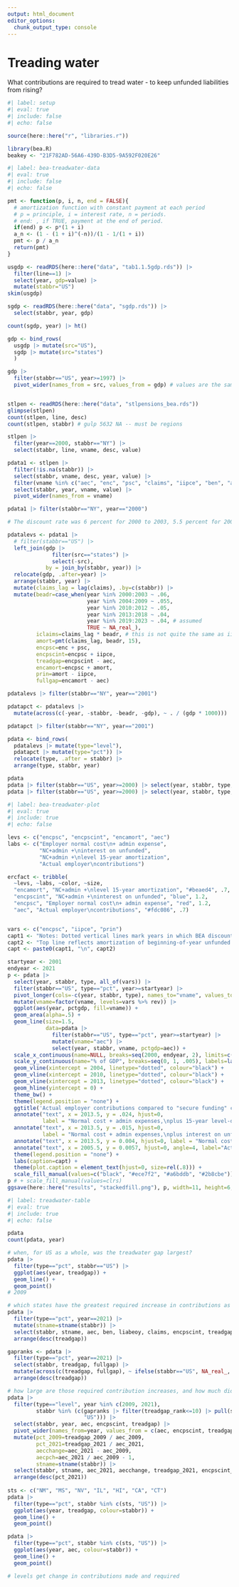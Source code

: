 ```yaml
---
output: html_document
editor_options: 
  chunk_output_type: console
---
```


# Treading water

What contributions are required to tread water - to keep unfunded liabilities from rising?


```r
#| label: setup
#| eval: true
#| include: false
#| echo: false

source(here::here("r", "libraries.r"))

library(bea.R)
beakey <- "21F782AD-56A6-439D-B3D5-9A592F020E26"

```


```r
#| label: bea-treadwater-data
#| eval: true
#| include: false
#| echo: false

pmt <- function(p, i, n, end = FALSE){
  # amortization function with constant payment at each period
  # p = principle, i = interest rate, n = periods.
  # end: , if TRUE, payment at the end of period.
  if(end) p <- p*(1 + i)
  a_n <- (1 - (1 + i)^(-n))/(1 - 1/(1 + i))
  pmt <- p / a_n
  return(pmt)  
}

usgdp <- readRDS(here::here("data", "tab1.1.5gdp.rds")) |> 
  filter(line==1) |> 
  select(year, gdp=value) |> 
  mutate(stabbr="US")
skim(usgdp)

sgdp <- readRDS(here::here("data", "sgdp.rds")) |>
  select(stabbr, year, gdp)

count(sgdp, year) |> ht()

gdp <- bind_rows(
  usgdp |> mutate(src="US"),
  sgdp |> mutate(src="states")
  )

gdp |> 
  filter(stabbr=="US", year>=1997) |> 
  pivot_wider(names_from = src, values_from = gdp) # values are the same


stlpen <- readRDS(here::here("data", "stlpensions_bea.rds"))
glimpse(stlpen)
count(stlpen, line, desc)
count(stlpen, stabbr) # gulp 5632 NA -- must be regions

stlpen |> 
  filter(year==2000, stabbr=="NY") |> 
  select(stabbr, line, vname, desc, value)

pdata1 <- stlpen |> 
  filter(!is.na(stabbr)) |> 
  select(stabbr, vname, desc, year, value) |> 
  filter(vname %in% c("aec", "enc", "psc", "claims", "iipce", "ben", "ass", "liabeoy")) |> 
  select(stabbr, year, vname, value) |> 
  pivot_wider(names_from = vname)

pdata1 |> filter(stabbr=="NY", year=="2000")

# The discount rate was 6 percent for 2000 to 2003, 5.5 percent for 2004 to 2009, 5 percent for 2010 to 2012, and 4 percent from 2013 to 2018

pdatalevs <- pdata1 |>
  # filter(stabbr=="US") |> 
  left_join(gdp |> 
              filter(src=="states") |> 
              select(-src), 
            by = join_by(stabbr, year)) |> 
  relocate(gdp, .after=year) |> 
  arrange(stabbr, year) |>
  mutate(claims_lag = lag(claims), .by=c(stabbr)) |> 
  mutate(beadr=case_when(year %in% 2000:2003 ~ .06,
                         year %in% 2004:2009 ~ .055,
                         year %in% 2010:2012 ~ .05,
                         year %in% 2013:2018 ~ .04,
                         year %in% 2019:2023 ~ .04, # assumed
                         TRUE ~ NA_real_),
         iclaims=claims_lag * beadr, # this is not quite the same as iipce in the DR change years; it should be
         amort=pmt(claims_lag, beadr, 15),
         encpsc=enc + psc,
         encpscint=encpsc + iipce,
         treadgap=encpscint - aec,
         encamort=encpsc + amort,
         prin=amort - iipce,
         fullgap=encamort - aec)

pdatalevs |> filter(stabbr=="NY", year=="2001")

pdatapct <- pdatalevs |> 
  mutate(across(c(-year, -stabbr, -beadr, -gdp), ~ . / (gdp * 1000)))

pdatapct |> filter(stabbr=="NY", year=="2001")

pdata <- bind_rows(
  pdatalevs |> mutate(type="level"),
  pdatapct |> mutate(type="pct")) |> 
  relocate(type, .after = stabbr) |> 
  arrange(type, stabbr, year)

pdata
pdata |> filter(stabbr=="US", year>=2000) |> select(year, stabbr, type, aec)
pdata |> filter(stabbr=="US", year>=2000) |> select(year, stabbr, type, aec, encpscint, treadgap, encamort, fullgap)

```


```r
#| label: bea-treadwater-plot
#| eval: true
#| include: true
#| echo: false

levs <- c("encpsc", "encpscint", "encamort", "aec")
labs <- c("Employer normal cost\n+ admin expense",
          "NC+admin +\ninterest on unfunded",
          "NC+admin +\nlevel 15-year amortization",
          "Actual employer\ncontributions")

ercfact <- tribble(
  ~levs, ~labs, ~color, ~size,
  "encamort", "NC+admin +\nlevel 15-year amortization", "#beaed4", .7,
  "encpscint", "NC+admin +\ninterest on unfunded", "blue", 1.2,
  "encpsc", "Employer normal cost\n+ admin expense", "red", 1.2,
  "aec", "Actual employer\ncontributions", "#fdc086", .7)


vars <- c("encpsc", "iipce", "prin")
capt1 <- "Notes: Dotted vertical lines mark years in which BEA discount rate was lowered"
capt2 <- "Top line reflects amortization of beginning-of-year unfunded liability, calculated anew each year."
capt <- paste0(capt1, "\n", capt2)

startyear <- 2001
endyear <- 2021
p <- pdata |>
  select(year, stabbr, type, all_of(vars)) |> 
  filter(stabbr=="US", type=="pct", year>=startyear) |> 
  pivot_longer(cols=-c(year, stabbr, type), names_to="vname", values_to="pctgdp") |> 
  mutate(vname=factor(vname, levels=vars %>% rev)) |> 
  ggplot(aes(year, pctgdp, fill=vname)) +
  geom_area(alpha=.5) +
  geom_line(size=1.5, 
            data=pdata |> 
              filter(stabbr=="US", type=="pct", year>=startyear) |> 
              mutate(vname="aec") |> 
              select(year, stabbr, vname, pctgdp=aec)) +
  scale_x_continuous(name=NULL, breaks=seq(2000, endyear, 2), limits=c(startyear, endyear)) +
  scale_y_continuous(name="% of GDP", breaks=seq(0, 1, .005), labels=label_percent(accuracy=.1)) +
  geom_vline(xintercept = 2004, linetype="dotted", colour="black") +
  geom_vline(xintercept = 2010, linetype="dotted", colour="black") +
  geom_vline(xintercept = 2013, linetype="dotted", colour="black") +
  geom_hline(yintercept = 0) +
  theme_bw() +
  theme(legend.position = "none") +
  ggtitle('Actual employer contributions compared to "secure funding" contributions') +
  annotate("text", x = 2013.5, y = .024, hjust=0,
           label = "Normal cost + admin expenses,\nplus 15-year level-dollar\namortization") +
  annotate("text", x = 2013.5, y = .015, hjust=0,
           label = "Normal cost + admin expenses,\nplus interest on unfunded liability\n(treading water)") +
  annotate("text", x = 2013.5, y = 0.004, hjust=0, label = "Normal cost + admin expenses") +
  annotate("text", x = 2005.5, y = 0.0057, hjust=0, angle=4, label="Actual contributions", colour = "black") +
  theme(legend.position = "none") +
  labs(caption=capt) +
  theme(plot.caption = element_text(hjust=0, size=rel(.8))) +
  scale_fill_manual(values=c("black", "#ece7f2", "#a6bddb", "#2b8cbe"))
p # + scale_fill_manual(values=clrs)
ggsave(here::here("results", "stackedfill.png"), p, width=11, height=6, scale=1)

```



```r
#| label: treadwater-table
#| eval: true
#| include: true
#| echo: false

pdata
count(pdata, year)

# when, for US as a whole, was the treadwater gap largest?
pdata |> 
  filter(type=="pct", stabbr=="US") |> 
  ggplot(aes(year, treadgap)) +
  geom_line() +
  geom_point()
# 2009

# which states have the greatest required increase in contributions as % of gdp
pdata |> 
  filter(type=="pct", year==2021) |> 
  mutate(stname=stname(stabbr)) |> 
  select(stabbr, stname, aec, ben, liabeoy, claims, encpscint, treadgap, fullgap) |> 
  arrange(desc(treadgap))

gapranks <- pdata |> 
  filter(type=="pct", year==2021) |>
  select(stabbr, treadgap, fullgap) |> 
  mutate(across(c(treadgap, fullgap), ~ ifelse(stabbr=="US", NA_real_, rank(desc(.x))), .names="{.col}_rank")) |> 
  arrange(desc(treadgap))

# how large are those required contribution increases, and how much did they increase them already?
pdata |> 
  filter(type=="level", year %in% c(2009, 2021),
         stabbr %in% (c(gapranks |> filter(treadgap_rank<=10) |> pull(stabbr),
                        "US"))) |> 
  select(stabbr, year, aec, encpscint, treadgap) |> 
  pivot_wider(names_from=year, values_from = c(aec, encpscint, treadgap)) |> 
  mutate(pct_2009=treadgap_2009 / aec_2009,
         pct_2021=treadgap_2021 / aec_2021,
         aecchange=aec_2021 - aec_2009,
         aecpch=aec_2021 / aec_2009 - 1,
         stname=stname(stabbr)) |> 
  select(stabbr, stname, aec_2021, aecchange, treadgap_2021, encpscint_2021, aecpch, pct_2021) |> 
  arrange(desc(pct_2021))
  
sts <- c("NM", "MS", "NV", "IL", "HI", "CA", "CT")
pdata |> 
  filter(type=="pct", stabbr %in% c(sts, "US")) |> 
  ggplot(aes(year, treadgap, colour=stabbr)) +
  geom_line() +
  geom_point()

pdata |> 
  filter(type=="pct", stabbr %in% c(sts, "US")) |> 
  ggplot(aes(year, aec, colour=stabbr)) +
  geom_line() +
  geom_point()

# levels get change in contributions made and required



```


